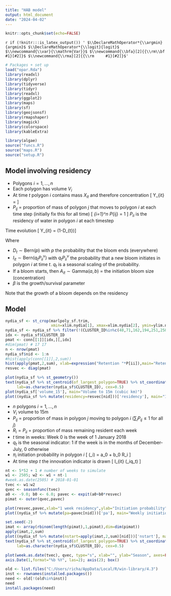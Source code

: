 ```yaml
---
title: "HAB model"
output: html_document
date: "2024-04-02"
---
```


```r
knitr::opts_chunk$set(echo=FALSE)
```

<!--- For HTML Only --- Equivalent code for .pdf must be included in preamble.tex -->
`r if (!knitr:::is_latex_output()) '
$\\DeclareMathOperator*{\\argmin}{argmin}$
$\\DeclareMathOperator*{\\logit}{logit}$
$\\newcommand{\\var}{\\mathrm{Var}}$
$\\newcommand{\\bfa}[2]{{\\rm\\bf #1}[#2]}$
$\\newcommand{\\rma}[2]{{\\rm     #1}[#2]}$'`

```r
# Packages + set up
load("opar.Rda")
library(readxl)
library(dplyr)
library(tidyverse)
library(tidyr)
library(readxl)
library(ggplot2)
library(maps)
library(sf)
library(geojsonsf)
library(rmapshaper)
library(magick)
library(colorspace)
library(kableExtra)

library(algae)
source("funcs.R")
source("maps.R")
source("setup.R")
```

## Model involving residency

* Polygons $i=1,\ldots,n$
* Each polygon has volume $V_i$
* At time $t$ polygon $i$ contains mass $X_{it}$ and therefore concentration
  \[
     Y_{it} = \frac{X_{it}}{V_i}
  \]
* $P_{ij}$ = proportion of mass of polygon $j$ that moves to polygon $i$ at each time step (initially fix this for all time)
  \[
      \sum_{i=1}^n P_{ij} = 1 \qquad \text{(mass conservation)}
  \]
  $P_{ii}$ is the residency of water in polygon $i$ at each timestep

Time evolution
\[
   Y_{it} = (1-D_{t})\left[I_{it}A_{it} + \beta (P_{ii}/P_0)^{\lambda_2} V_i^{-1}\sum_{j=1}^n P_{ij} (P_{jj}/P_0)^{\lambda_1} V_j Y_{j,t-1}\right]
\]

Where

 * $D_{t}\sim\text{Bern}(p)$ with $p$ the probability that the bloom ends (everywhere)
 * $I_{it}\sim\text{Bern}(q_t P_{ii}^\nu)$ with $q_tP_{ii}^\nu$ the probability that a new bloom initiates
   in polygon $i$ at time $t$.  $q_t$ is a seasonal scaling of the probability.
 * If a bloom starts, then $A_{it}\sim\text{Gamma}(a,b)$ = the initiation bloom size (concentration)
 * $\beta$ is the growth/survival parameter

Note that the growth of a bloom depends on the residency


## Model

```r
nydia_sf <- st_crop(marlpoly_sf.trim, 
                    xmin=xlim.nydia[1], xmax=xlim.nydia[2], ymin=ylim.nydia[1], ymax=ylim.nydia[2])
nydia_sf <- nydia_sf %>% filter(!(CLUSTER_ID%in%c(48,71,162,194,251,258,293,406)))
idx <- nydia_sf$CLUSTER_ID
pmat <- conn[[1]][idx,][,idx]
#dim(pmat) # 17 17
n <- nrow(pmat)
nydia_sf$nid <- 1:n
#hist(apply(conn[[1]],2,sum))
hist(apply(pmat,2,sum), xlab=expression("Retention "*P[ii]),main="Retention",breaks=11)
resvec <- diag(pmat)
```

```r
plot(nydia_sf %>% st_geometry())
text(nydia_sf %>% st_centroid(of_largest_polygon=TRUE) %>% st_coordinates(), 
     lab=as.character(nydia_sf$CLUSTER_ID), cex=0.5)
plot(nydia_sf['volume_15'], main="Volume to 15m (cubic km)")
plot((nydia_sf %>% mutate(residency=resvec[nid]))['residency'], main="1 week water residency")
```


 * $n$ polygons $i=1,\ldots,n$
 * $V_i$ volume to 15m
 * $P_{ij}$ = proportion of mass in polygon $j$ moving to polygon $i$ ($\sum_i P_{ij}\leq 1$ for all $j$)
 * $R_i = P_{ii}$ = proportion of mass remaining resident each week
 * $t$ time in weeks: Week 0 is the week of 1 January 2018
 * $q_t$ is the seasonal indicator: 1 if the week is in the months of December-July, 0 otherwise
 * $\pi_i$ initiation probability in polygon $i$
   \[
      \logit(\pi_i) = a_0 + b_0 R_i
   \]
 * At time step $t$ the innovation indicator is drawn
   \[
      I_{it} \sim \text{Bernoulli}(\pi_iq_t)
   \]
 
```r
nt <- 5*52 + 1 # number of weeks to simulate
w1 <- 2505; w2 <- w1 + nt-1
#week.as.date(2505) # 2018-01-01
tvec <- w1:w2
qvec <- seasonfunc(tvec)
a0 <- -9.0; b0 <- 6.0; pavec <- expit(a0+b0*resvec)
pimat <- outer(qvec,pavec)
```

```r
plot(resvec,pavec,xlab="1 week residency",ylab="Initiation probability")
plot((nydia_sf %>% mutate(pa=pavec[nid]))['pa'], main="Weekly initiation probability")
```

```r
set.seed(-2)
imat <- array(rbinom(length(pimat),1,pimat),dim=dim(pimat))
apply(imat,2,sum)
plot((nydia_sf %>% mutate(nstart=apply(imat,2,sum)[nid]))['nstart'], main="Number of occurrences")
text(nydia_sf %>% st_centroid(of_largest_polygon=TRUE) %>% st_coordinates(), 
     lab=as.character(nydia_sf$CLUSTER_ID), cex=0.5)
```


```r
plot(week.as.date(tvec), qvec, type="s", xlab="", ylab="Season", axes=FALSE)
axis.Date(1,format="%b %Y", las=2); axis(2); box()
```

```r
old <- list.files("C:/Users/richa/AppData/Local/R/win-library/4.3")
inst <- rownames(installed.packages())
need <- old[!(old%in%inst)]
need
install.packages(need)
```






